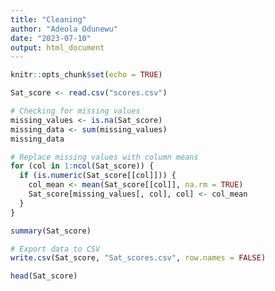 ---
title: "Cleaning"
author: "Adeola Odunewu"
date: "2023-07-10"
output: html_document
---

```{r setup, include=FALSE}
knitr::opts_chunk$set(echo = TRUE)
```


```{r}
Sat_score <- read.csv("scores.csv")
```


```{r}
# Checking for missing values
missing_values <- is.na(Sat_score)
missing_data <- sum(missing_values)
missing_data
```


```{r}
# Replace missing values with column means
for (col in 1:ncol(Sat_score)) {
  if (is.numeric(Sat_score[[col]])) {
    col_mean <- mean(Sat_score[[col]], na.rm = TRUE)
    Sat_score[missing_values[, col], col] <- col_mean
  }
}
```


```{r}
summary(Sat_score)
```




```{r}
# Export data to CSV
write.csv(Sat_score, "Sat_scores.csv", row.names = FALSE)

```


```{r}
head(Sat_score)
```



